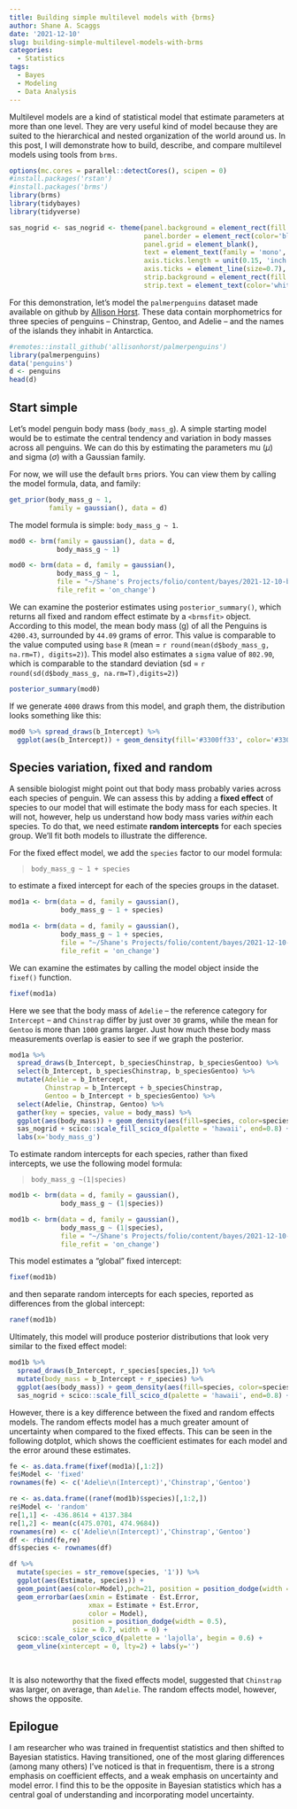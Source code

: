 ```yaml
---
title: Building simple multilevel models with {brms}
author: Shane A. Scaggs
date: '2021-12-10'
slug: building-simple-multilevel-models-with-brms
categories:
  - Statistics
tags:
  - Bayes
  - Modeling
  - Data Analysis
---
```


Multilevel models are a kind of statistical model that estimate parameters at more than one level. They are very useful kind of model because they are suited to the hierarchical and nested organization of the world around us.  In this post, I will demonstrate how to build, describe, and compare multilevel models using tools from `brms`. 

```r
options(mc.cores = parallel::detectCores(), scipen = 0)
#install.packages('rstan')
#install.packages('brms')
library(brms)
library(tidybayes)
library(tidyverse)
```

```r
sas_nogrid <- sas_nogrid <- theme(panel.background = element_rect(fill = 'white', colour = 'black'), 
                                  panel.border = element_rect(color='black', size=1.2, fill = '#00000000'), 
                                  panel.grid = element_blank(), 
                                  text = element_text(family = 'mono', size = 14, color = 'black'),
                                  axis.ticks.length = unit(0.15, 'inch'), 
                                  axis.ticks = element_line(size=0.7), 
                                  strip.background = element_rect(fill = 'black', color = 'black'), 
                                  strip.text = element_text(color='white', face = 'bold'))

```



For this demonstration, let's model the `palmerpenguins` dataset made available on github by [Allison Horst](https://allisonhorst.github.io/palmerpenguins/articles/intro.html#exploring-factors-1). These data contain morphometrics for three species of penguins -- Chinstrap, Gentoo, and Adelie -- and the names of the islands they inhabit in Antarctica. 

```r
#remotes::install_github('allisonhorst/palmerpenguins')
library(palmerpenguins)
data('penguins')
d <- penguins
head(d)
```

## Start simple

Let's model penguin body mass (`body_mass_g`). A simple starting model would be to estimate the central tendency and variation in body masses across all penguins. We can do this by estimating the parameters mu ($\mu$) and sigma ($\sigma$) with a Gaussian family. 

For now, we will use the default `brms` priors.  You can view them by calling the model formula, data, and family:

```r
get_prior(body_mass_g ~ 1, 
          family = gaussian(), data = d)
```

The model formula is simple: `body_mass_g ~ 1`.  

```r
mod0 <- brm(family = gaussian(), data = d,
            body_mass_g ~ 1)
```

```r
mod0 <- brm(data = d, family = gaussian(),
            body_mass_g ~ 1, 
            file = "~/Shane's Projects/folio/content/bayes/2021-12-10-building-multilevel-models-with-brms/models/Model0-Intercept",
            file_refit = 'on_change')
```

We can examine the posterior estimates using `posterior_summary()`, which returns all fixed and random effect estimate by a `<brmsfit>` object. According to this model, the mean body mass (g) of all the Penguins is `4200.43`, surrounded by `44.09` grams of error. This value is comparable to the value computed using `base` `R` (mean = ``r round(mean(d$body_mass_g, na.rm=T), digits=2)``). This model also estimates a `sigma` value of `802.90`, which is comparable to the standard deviation (sd  = ``r round(sd(d$body_mass_g, na.rm=T),digits=2)``)

```r
posterior_summary(mod0)
```

If we generate `4000` draws from this model, and graph them, the distribution looks something like this:

```r
mod0 %>% spread_draws(b_Intercept) %>%
  ggplot(aes(b_Intercept)) + geom_density(fill='#3300ff33', color='#3300ff', lwd=1.2) + sas_nogrid + geom_vline(xintercept = 4200.43, lty=2)
```


## Species variation, fixed and random

A sensible biologist might point out that body mass probably varies across each species of penguin. We can assess this by adding a **fixed effect** of species to our model that will estimate the body mass for each species. It will not, however, help us understand how body mass varies *within* each species. To do that, we need estimate **random intercepts** for each species group. We'll fit both models to illustrate the difference. 

For the fixed effect model, we add the `species` factor to our model formula: 

> `body_mass_g ~ 1 + species`

to estimate a fixed intercept for each of the species groups in the dataset.   

```r
mod1a <- brm(data = d, family = gaussian(),
             body_mass_g ~ 1 + species)
```

```r
mod1a <- brm(data = d, family = gaussian(),
             body_mass_g ~ 1 + species, 
             file = "~/Shane's Projects/folio/content/bayes/2021-12-10-building-multilevel-models-with-brms/models/Model1a-FixedSpecies",
             file_refit = 'on_change')
```

We can examine the estimates by calling the model object inside the `fixef()` function. 
```r
fixef(mod1a)
```

Here we see that the body mass of `Adelie` --  the reference category for `Intercept` -- and `Chinstrap` differ by just over `30` grams, while the mean for `Gentoo` is more than `1000` grams larger. Just how much these body mass measurements overlap is easier to see if we graph the posterior. 

```r
mod1a %>% 
  spread_draws(b_Intercept, b_speciesChinstrap, b_speciesGentoo) %>%
  select(b_Intercept, b_speciesChinstrap, b_speciesGentoo) %>%
  mutate(Adelie = b_Intercept, 
         Chinstrap = b_Intercept + b_speciesChinstrap, 
         Gentoo = b_Intercept + b_speciesGentoo) %>%
  select(Adelie, Chinstrap, Gentoo) %>%
  gather(key = species, value = body_mass) %>%
  ggplot(aes(body_mass)) + geom_density(aes(fill=species, color=species), lwd=1.2, alpha=0.4) + 
  sas_nogrid + scico::scale_fill_scico_d(palette = 'hawaii', end=0.8) + scico::scale_color_scico_d(palette = 'hawaii', end=0.8) + 
  labs(x='body_mass_g')
```

To estimate random intercepts for each species, rather than fixed intercepts, we use the following model formula:

> `body_mass_g ~(1|species)`

```r
mod1b <- brm(data = d, family = gaussian(),
             body_mass_g ~ (1|species))
```

```r
mod1b <- brm(data = d, family = gaussian(),
             body_mass_g ~ (1|species), 
             file = "~/Shane's Projects/folio/content/bayes/2021-12-10-building-multilevel-models-with-brms/models/Model1b-RandomSpecies",
             file_refit = 'on_change')
```

This model estimates a "global" fixed intercept: 

```r
fixef(mod1b)
```

and then separate random intercepts for each species, reported as differences from the global intercept:

```r
ranef(mod1b)
```

Ultimately, this model will produce posterior distributions that look very similar to the fixed effect model: 

```r
mod1b %>% 
  spread_draws(b_Intercept, r_species[species,]) %>%
  mutate(body_mass = b_Intercept + r_species) %>%
  ggplot(aes(body_mass)) + geom_density(aes(fill=species, color=species), lwd=1.2, alpha=0.4) + 
  sas_nogrid + scico::scale_fill_scico_d(palette = 'hawaii', end=0.8) + scico::scale_color_scico_d(palette = 'hawaii', end=0.8) 
```

However, there is a key difference between the fixed and random effects models. The random effects model has a much greater amount of uncertainty when compared to the fixed effects. This can be seen in the following dotplot, which shows the coefficient estimates for each model and the error around these estimates.

```r

fe <- as.data.frame(fixef(mod1a)[,1:2])
fe$Model <- 'fixed'
rownames(fe) <- c('Adelie\n(Intercept)','Chinstrap','Gentoo')

re <- as.data.frame((ranef(mod1b)$species)[,1:2,])
re$Model <- 'random'
re[1,1] <- -436.8614 + 4137.384
re[1,2] <- mean(c(475.0701, 474.9684))
rownames(re) <- c('Adelie\n(Intercept)','Chinstrap','Gentoo')
df <- rbind(fe,re)
df$species <- rownames(df)

df %>% 
  mutate(species = str_remove(species, '1')) %>%
  ggplot(aes(Estimate, species)) + 
  geom_point(aes(color=Model),pch=21, position = position_dodge(width = 0.5)) + sas_nogrid + 
  geom_errorbar(aes(xmin = Estimate - Est.Error, 
                    xmax = Estimate + Est.Error,
                    color = Model), 
                position = position_dodge(width = 0.5),
                size = 0.7, width = 0) + 
  scico::scale_color_scico_d(palette = 'lajolla', begin = 0.6) + 
  geom_vline(xintercept = 0, lty=2) + labs(y='')
  
  
```

It is also noteworthy that the fixed effects model, suggested that `Chinstrap` was larger, on average, than `Adelie`. The random effects model, however, shows the opposite. 

## Epilogue 

I am researcher who was trained in frequentist statistics and then shifted to Bayesian statistics. Having transitioned, one of the most glaring differences (among many others) I've noticed is that in frequentism, there is a strong emphasis on coefficient effects, and a weak emphasis on uncertainty and model error. I find this to be the opposite in Bayesian statistics which has a central goal of understanding and incorporating model uncertainty. 



